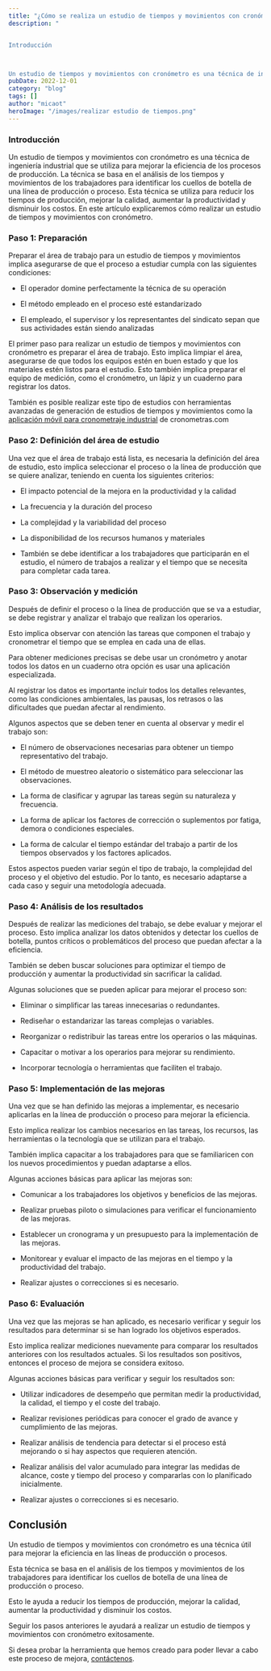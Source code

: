 ```yaml
---
title: "¿Cómo se realiza un estudio de tiempos y movimientos con cronómetro?"
description: "


Introducción 



Un estudio de tiempos y movimientos con cronómetro es una técnica de ingeniería industrial que se utiliza para mejorar la eficienc..."
pubDate: 2022-12-01
category: "blog"
tags: []
author: "micaot"
heroImage: "/images/realizar estudio de tiempos.png"
---
```


### Introducción 

Un estudio de tiempos y movimientos con cronómetro es una técnica de ingeniería industrial que se utiliza para mejorar la eficiencia de los procesos de producción. La técnica se basa en el análisis de los tiempos y movimientos de los trabajadores para identificar los cuellos de botella de una línea de producción o proceso. Esta técnica se utiliza para reducir los tiempos de producción, mejorar la calidad, aumentar la productividad y disminuir los costos. En este artículo explicaremos cómo realizar un estudio de tiempos y movimientos con cronómetro. 

### Paso 1: Preparación 

Preparar el área de trabajo para un estudio de tiempos y movimientos implica asegurarse de que el proceso a estudiar cumpla con las siguientes condiciones:

- El operador domine perfectamente la técnica de su operación

- El método empleado en el proceso esté estandarizado

- El empleado, el supervisor y los representantes del sindicato sepan que sus actividades están siendo analizadas

El primer paso para realizar un estudio de tiempos y movimientos con cronómetro es preparar el área de trabajo. Esto implica limpiar el área, asegurarse de que todos los equipos estén en buen estado y que los materiales estén listos para el estudio. Esto también implica preparar el equipo de medición, como el cronómetro, un lápiz y un cuaderno para registrar los datos. 

También es posible realizar este tipo de estudios con herramientas avanzadas de generación de estudios de tiempos y movimientos como la [aplicación móvil para cronometraje industrial](/) de cronometras.com

### Paso 2: Definición del área de estudio 

Una vez que el área de trabajo está lista, es necesaria la definición del área de estudio, esto implica seleccionar el proceso o la línea de producción que se quiere analizar, teniendo en cuenta los siguientes criterios:

- El impacto potencial de la mejora en la productividad y la calidad

- La frecuencia y la duración del proceso

- La complejidad y la variabilidad del proceso

- La disponibilidad de los recursos humanos y materiales

- También se debe identificar a los trabajadores que participarán en el estudio, el número de trabajos a realizar y el tiempo que se necesita para completar cada tarea.

### Paso 3: Observación y medición 

Después de definir el proceso o la línea de producción que se va a estudiar, se debe registrar y analizar el trabajo que realizan los operarios. 

Esto implica observar con atención las tareas que componen el trabajo y cronometrar el tiempo que se emplea en cada una de ellas. 

Para obtener mediciones precisas se debe usar un cronómetro y anotar todos los datos en un cuaderno otra opción es usar una aplicación especializada. 

Al registrar los datos es importante incluir todos los detalles relevantes, como las condiciones ambientales, las pausas, los retrasos o las dificultades que puedan afectar al rendimiento.

Algunos aspectos que se deben tener en cuenta al observar y medir el trabajo son:

- El número de observaciones necesarias para obtener un tiempo representativo del trabajo.

- El método de muestreo aleatorio o sistemático para seleccionar las observaciones.

- La forma de clasificar y agrupar las tareas según su naturaleza y frecuencia.

- La forma de aplicar los factores de corrección o suplementos por fatiga, demora o condiciones especiales.

- La forma de calcular el tiempo estándar del trabajo a partir de los tiempos observados y los factores aplicados.

Estos aspectos pueden variar según el tipo de trabajo, la complejidad del proceso y el objetivo del estudio. Por lo tanto, es necesario adaptarse a cada caso y seguir una metodología adecuada.

### Paso 4: Análisis de los resultados 

Después de realizar las mediciones del trabajo, se debe evaluar y mejorar el proceso. Esto implica analizar los datos obtenidos y detectar los cuellos de botella, puntos críticos o problemáticos del proceso que puedan afectar a la eficiencia. 

También se deben buscar soluciones para optimizar el tiempo de producción y aumentar la productividad sin sacrificar la calidad.

Algunas soluciones que se pueden aplicar para mejorar el proceso son:

- Eliminar o simplificar las tareas innecesarias o redundantes.

- Rediseñar o estandarizar las tareas complejas o variables.

- Reorganizar o redistribuir las tareas entre los operarios o las máquinas.

- Capacitar o motivar a los operarios para mejorar su rendimiento.

- Incorporar tecnología o herramientas que faciliten el trabajo.

### Paso 5: Implementación de las mejoras 

Una vez que se han definido las mejoras a implementar, es necesario aplicarlas en la línea de producción o proceso para mejorar la eficiencia. 

Esto implica realizar los cambios necesarios en las tareas, los recursos, las herramientas o la tecnología que se utilizan para el trabajo. 

También implica capacitar a los trabajadores para que se familiaricen con los nuevos procedimientos y puedan adaptarse a ellos.

Algunas acciones básicas para aplicar las mejoras son:

- Comunicar a los trabajadores los objetivos y beneficios de las mejoras.

- Realizar pruebas piloto o simulaciones para verificar el funcionamiento de las mejoras.

- Establecer un cronograma y un presupuesto para la implementación de las mejoras.

- Monitorear y evaluar el impacto de las mejoras en el tiempo y la productividad del trabajo.

- Realizar ajustes o correcciones si es necesario.

### Paso 6: Evaluación 

Una vez que las mejoras se han aplicado, es necesario verificar y seguir los resultados para determinar si se han logrado los objetivos esperados. 

Esto implica realizar mediciones nuevamente para comparar los resultados anteriores con los resultados actuales. Si los resultados son positivos, entonces el proceso de mejora se considera exitoso.

Algunas acciones básicas para verificar y seguir los resultados son:

- Utilizar indicadores de desempeño que permitan medir la productividad, la calidad, el tiempo y el coste del trabajo.

- Realizar revisiones periódicas para conocer el grado de avance y cumplimiento de las mejoras.

- Realizar análisis de tendencia para detectar si el proceso está mejorando o si hay aspectos que requieren atención.

- Realizar análisis del valor acumulado para integrar las medidas de alcance, coste y tiempo del proceso y compararlas con lo planificado inicialmente.

- Realizar ajustes o correcciones si es necesario.

## Conclusión 

Un estudio de tiempos y movimientos con cronómetro es una técnica útil para mejorar la eficiencia en las líneas de producción o procesos. 

Esta técnica se basa en el análisis de los tiempos y movimientos de los trabajadores para identificar los cuellos de botella de una línea de producción o proceso. 

Esto le ayuda a reducir los tiempos de producción, mejorar la calidad, aumentar la productividad y disminuir los costos. 

Seguir los pasos anteriores le ayudará a realizar un estudio de tiempos y movimientos con cronómetro exitosamente.

Si desea probar la herramienta que hemos creado para poder llevar a cabo este proceso de mejora, [contáctenos](/es/contact).